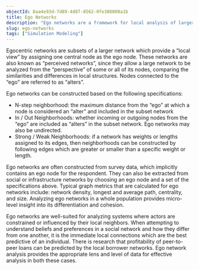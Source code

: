 ```yaml
---
objectId: 8aa4e93d-7d89-4d87-8562-0fe386008a1b
title: Ego Networks
description: "Ego networks are a framework for local analysis of larger graphs."
slug: ego-networks
tags: ["Simulation Modeling"]
---
```


Egocentric networks are subsets of a larger network which provide a “local view” by assigning one central node as the ego node. These networks are also known as “perceived networks”, since they allow a large network to be analyzed from the “perspective” of some or all of its nodes, comparing the similarities and differences in local structures. Nodes connected to the “ego” are referred to as “alters”.

Ego networks can be constructed based on the following specifications:
- N-step neighborhood: the maximum distance from the “ego” at which a node is considered an “alter” and included in the subset network
- In / Out Neighborhoods: whether incoming or outgoing nodes from the “ego” are included as “alters” in the subset network. Ego networks may also be undirected.
- Strong / Weak Neighborhoods: if a network has weights or lengths assigned to its edges, then neighborhoods can be constructed by following edges which are greater or smaller than a specific weight or length.

Ego networks are often constructed from survey data, which implicitly contains an ego node for the respondent. They can also be extracted from social or infrastructure networks by choosing an ego node and a set of the specifications above. Typical graph metrics that are calculated for ego networks include: network density, longest and average path, centrality, and size. Analyzing ego networks in a whole population provides micro-level insight into its differentiation and cohesion.

Ego networks are well-suited for analyzing systems where actors are constrained or influenced by their local neighbors. When attempting to understand beliefs and preferences in a social network and how they differ from one another, it is the immediate local connections which are the best predictive of an individual. There is research that profitability of peer-to-peer loans can be predicted by the local borrower networks. Ego network analysis provides the appropriate lens and  level of data for effective analysis in both these cases. 